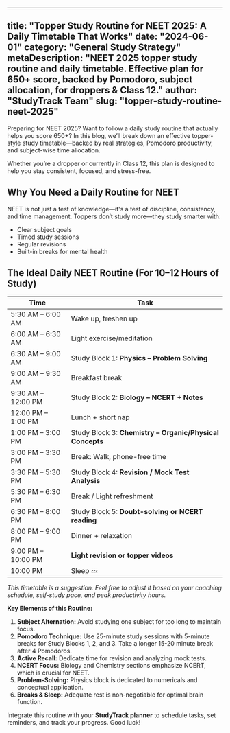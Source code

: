 
---
title: "Topper Study Routine for NEET 2025: A Daily Timetable That Works"
date: "2024-06-01"
category: "General Study Strategy"
metaDescription: "NEET 2025 topper study routine and daily timetable. Effective plan for 650+ score, backed by Pomodoro, subject allocation, for droppers & Class 12."
author: "StudyTrack Team"
slug: "topper-study-routine-neet-2025"
---

Preparing for NEET 2025? Want to follow a daily study routine that actually helps you score 650+? In this blog, we’ll break down an effective topper-style study timetable—backed by real strategies, Pomodoro productivity, and subject-wise time allocation.

Whether you’re a dropper or currently in Class 12, this plan is designed to help you stay consistent, focused, and stress-free.

## Why You Need a Daily Routine for NEET

NEET is not just a test of knowledge—it's a test of discipline, consistency, and time management. Toppers don’t study more—they study smarter with:

- Clear subject goals
- Timed study sessions
- Regular revisions
- Built-in breaks for mental health

## The Ideal Daily NEET Routine (For 10–12 Hours of Study)

| Time               | Task                                                     |
| ------------------ | -------------------------------------------------------- |
| 5:30 AM – 6:00 AM  | Wake up, freshen up                                      |
| 6:00 AM – 6:30 AM  | Light exercise/meditation                                |
| 6:30 AM – 9:00 AM  | Study Block 1: **Physics – Problem Solving**             |
| 9:00 AM – 9:30 AM  | Breakfast break                                          |
| 9:30 AM – 12:00 PM | Study Block 2: **Biology – NCERT + Notes**               |
| 12:00 PM – 1:00 PM | Lunch + short nap                                        |
| 1:00 PM – 3:00 PM  | Study Block 3: **Chemistry – Organic/Physical Concepts** |
| 3:00 PM – 3:30 PM  | Break: Walk, phone-free time                             |
| 3:30 PM – 5:30 PM  | Study Block 4: **Revision / Mock Test Analysis**         |
| 5:30 PM – 6:30 PM  | Break / Light refreshment                                |
| 6:30 PM – 8:00 PM  | Study Block 5: **Doubt-solving or NCERT reading**        |
| 8:00 PM – 9:00 PM  | Dinner + relaxation                                      |
| 9:00 PM – 10:00 PM | **Light revision or topper videos**                      |
| 10:00 PM           | Sleep 💤                                                 |

*This timetable is a suggestion. Feel free to adjust it based on your coaching schedule, self-study pace, and peak productivity hours.*

**Key Elements of this Routine:**

1.  **Subject Alternation:** Avoid studying one subject for too long to maintain focus.
2.  **Pomodoro Technique:** Use 25-minute study sessions with 5-minute breaks for Study Blocks 1, 2, and 3. Take a longer 15-20 minute break after 4 Pomodoros.
3.  **Active Recall:** Dedicate time for revision and analyzing mock tests.
4.  **NCERT Focus:** Biology and Chemistry sections emphasize NCERT, which is crucial for NEET.
5.  **Problem-Solving:** Physics block is dedicated to numericals and conceptual application.
6.  **Breaks & Sleep:** Adequate rest is non-negotiable for optimal brain function.

Integrate this routine with your **StudyTrack planner** to schedule tasks, set reminders, and track your progress. Good luck!
